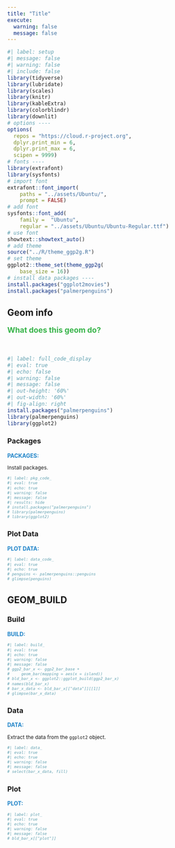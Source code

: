 ```yaml
---
title: "Title"
execute:
  warning: false
  message: false
---
```


```r
#| label: setup
#| message: false
#| warning: false
#| include: false
library(tidyverse)
library(lubridate)
library(scales)
library(knitr)
library(kableExtra)
library(colorblindr)
library(downlit)
# options ----
options(
  repos = "https://cloud.r-project.org",
  dplyr.print_min = 6, 
  dplyr.print_max = 6, 
  scipen = 9999)
# fonts ----
library(extrafont)
library(sysfonts)
# import font
extrafont::font_import(
    paths = "../assets/Ubuntu/",
    prompt = FALSE)
# add font
sysfonts::font_add(
    family =  "Ubuntu", 
    regular = "../assets/Ubuntu/Ubuntu-Regular.ttf")
# use font
showtext::showtext_auto()
# add theme
source("../R/theme_ggp2g.R")
# set theme
ggplot2::theme_set(theme_ggp2g(
    base_size = 16))
# install data packages ----
install.packages("ggplot2movies")
install.packages("palmerpenguins")
```



:::: {.callout-tip collapse="false" icon=false}
## Geom info
::: {style="font-size: 1.25em; color: #38B44A;"}
**What does this geom do?**
:::

<br>

```r
#| label: full_code_display
#| eval: true
#| echo: false
#| warning: false
#| message: false
#| out-height: '60%'
#| out-width: '60%'
#| fig-align: right
install.packages("palmerpenguins")
library(palmerpenguins) 
library(ggplot2)
```

<!-- Description -->

<!-- More_description -->

::::


:::: {.panel-tabset}

### Packages

::: {style="font-size: 0.90em; color: #1e83c8;"}
**PACKAGES:**
:::

::: {style="font-size: 0.85em;"}
Install packages.
:::


::: {style="font-size: 0.75em;"}
```r
#| label: pkg_code_
#| eval: true
#| echo: true
#| warning: false
#| message: false
#| results: hide
# install.packages("palmerpenguins")
# library(palmerpenguins) 
# library(ggplot2)
```
:::

### Plot Data

::: {style="font-size: 0.90em; color: #1e83c8;"}
**PLOT DATA:**
:::

<!-- 
::: {.column-margin}
![Artwork by @allison_horst](../www/lter_penguins.png){fig-align="right" width="70%" height="70%"}
![](../www/538.png){fig-align="right" width="15%" height="15%"}
![](../www/imdb.png){fig-align="right" width="20%" height="20%"}
:::
-->

::: {style="font-size: 0.85em;"}
<!-- Description of data -->
:::

::: {style="font-size: 0.75em;"}
```r
#| label: data_code_
#| eval: true
#| echo: true
# penguins <- palmerpenguins::penguins
# glimpse(penguins)
```
:::
::::


::::: {.callout-note collapse="true" icon=false}
## GEOM_BUILD

:::: {.panel-tabset}

### Build

::: {style="font-size: 0.90em; color: #1e83c8;"}
**BUILD:**
:::

::: {style="font-size: 0.75em;"}
```r
#| label: build_
#| eval: true
#| echo: true 
#| warning: false
#| message: false
# ggp2_bar_x <- ggp2_bar_base + 
#     geom_bar(mapping = aes(x = island))
# bld_bar_x <- ggplot2::ggplot_build(ggp2_bar_x)
# names(bld_bar_x)
# bar_x_data <- bld_bar_x[["data"]][[1]]
# glimpse(bar_x_data)
```
:::


### Data

::: {style="font-size: 0.90em; color: #1e83c8;"}
**DATA:**
:::

::: {style="font-size: 0.85em;"}

Extract the data from the `ggplot2` object.

:::

::: {style="font-size: 0.75em;"}
```r
#| label: data_
#| eval: true
#| echo: true
#| warning: false
#| message: false
# select(bar_x_data, fill)
```
:::

### Plot

::: {style="font-size: 0.90em; color: #1e83c8;"}
**PLOT:**
:::

::: {style="font-size: 0.75em;"}
```r
#| label: plot_
#| eval: true
#| echo: true
#| warning: false
#| message: false
# bld_bar_x[["plot"]]
```
:::

::::
:::::